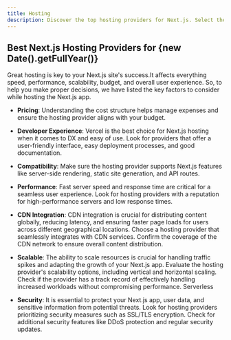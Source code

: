 ```yaml
---
title: Hosting
description: Discover the top hosting providers for Next.js. Select the ideal platform that ensures smooth deployment and peak performance. Compare...
---
```




<ExpandableCard className="md:px-6 border-dashed h-full">
  <h2 className="text-2xl font-bold mb-0 mt-2">Best Next.js Hosting Providers for {new Date().getFullYear()}</h2>
  <div className="text-zinc-600 dark:text-zinc-400 prose-p:mt-2">
 Great hosting is key to your Next.js site's success.It affects everything speed, performance, scalability, budget, and overall user experience. So, to help you make proper decisions, we have listed the key factors to consider while hosting the Next.js app.

- **Pricing**: Understanding the cost structure helps manage expenses and ensure the hosting provider aligns with your budget.

- **Developer Experience**: Vercel is the best choice for Next.js hosting when it comes to DX and easy of use. Look for providers that offer a user-friendly interface, easy deployment processes, and good documentation.

- **Compatibility**: Make sure the hosting provider supports Next.js features like server-side rendering, static site generation, and API routes.

- **Performance**: Fast server speed and response time are critical for a seamless user experience. Look for hosting providers with a reputation for high-performance servers and low response times.

- **CDN Integration**: CDN integration is crucial for distributing content globally, reducing latency, and ensuring faster page loads for users across different geographical locations.
Choose a hosting provider that seamlessly integrates with CDN services.
Confirm the coverage of the CDN network to ensure overall content distribution.

- **Scalable**: The ability to scale resources is crucial for handling traffic spikes and adapting the growth of your Next.js app. Evaluate the hosting provider's scalability options, including vertical and horizontal scaling. Check if the provider has a track record of effectively handling increased workloads without compromising performance.
Serverless 

- **Security**: It is essential to protect your Next.js app, user data, and sensitive information from potential threats. Look for hosting providers prioritizing security measures such as SSL/TLS encryption. Check for additional security features like DDoS protection and regular security updates.

</div>
</ExpandableCard>

<br />
<IntegrationSection categoryId={categories.hosting.id} />